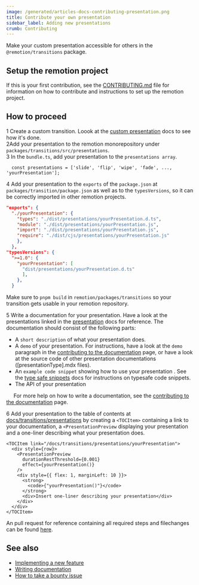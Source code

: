 ```yaml
---
image: /generated/articles-docs-contributing-presentation.png
title: Contribute your own presentation
sidebar_label: Adding new presentations
crumb: Contributing
---
```


Make your custom presentation accessible for others in the `@remotion/transitions` package.

## Setup the remotion project

If this is your first contribution, see the <a href="https://github.com/remotion-dev/remotion/blob/main/CONTRIBUTING.md">CONTRIBUTING.md</a> file for information on how to contribute and instructions to set up the remotion project.

## How to proceed

<Step>1</Step> Create a custom transition. Loook at the <a href="/docs/transitions/presentations/custom">custom presentation</a> docs to see how it's done.<br/>
<Step>2</Step>Add your presentation to the remotion monorepository under <code>packages/transitions/src/presentations</code>.<br/>
<Step>3</Step> In the <code>bundle.ts</code>, add your presentation to the <code>presentations array</code>.
<br/>

```tsx
  const presentations = ['slide', 'flip', 'wipe', 'fade', ..., 'yourPresentation'];
```

<Step>4</Step> Add your presentation to the <code>exports</code> of the <code>package.json</code> at <code>packages/transition/package.json</code> as well as to the <code>typesVersions</code>, so it can be correctly imported in other remotion projects.

```json
"exports": {
  "./yourPresentation": {
    "types": "./dist/presentations/yourPresentation.d.ts",
    "module": "./dist/presentations/yourPresentation.js",
    "import": "./dist/presentations/yourPresentation.js",
    "require": "./dist/cjs/presentations/yourPresentation.js"
    },
  },
"typesVersions": {
  ">=1.0": {
    "yourPresentation": [
      "dist/presentations/yourPresentation.d.ts"
      ],
    },
  }
```

Make sure to `pnpm build` in `remotion/packages/transitions` so your transition gets usable in your remotion repository.

<Step>5</Step> Write a documentation for your presentation. Have a look at the presentations linked in the <a href="/docs/transitions/presentations">presentation</a> docs for reference. The documentation should consist of the following parts:

- A `short description` of what your presentation does.
- A `demo` of your presentation. For instructions, have a look at the `demo` paragraph in the [contributing to the documentation](/docs/contributing/docs#demos) page, or have a look at the source code of other presentation documentations ([presentationType].mdx files).
- An `example code snippet` showing how to use your presentation . See the [type safe snippets](/docs/contributing/docs#type-safe-snippets) docs for instructions on typesafe code snippets.
- The API of your presentation

&nbsp;&nbsp;&nbsp;&nbsp; For more help on how to write a documentation, see the [contributing to the documentation](/docs/contributing/docs) page.

<Step>6</Step> Add your presentation to the table of contents at <a href="/docs/transitions/presentations">docs/transitions/presentations</a> by creating a <code>&lt;TOCItem&gt;</code> containing a link to your documentation, a <code>&lt;PresentationPreview</code> displaying your presentation and a one-liner describing what your presentation does.

```tsx title="Example TOCItem"
<TOCItem link="/docs/transitions/presentations/yourPresentation">
  <div style={row}>
    <PresentationPreview
      durationRestThreshold={0.001}
      effect={yourPresentation()}
    />
    <div style={{ flex: 1, marginLeft: 10 }}>
      <strong>
        <code>{"yourPresentation()"}</code>
      </strong>
      <div>Insert one-liner describing your presentation</div>
    </div>
  </div>
</TOCItem>
```

An pull request for reference containing all required steps and filechanges can be found <a href="https://github.com/remotion-dev/remotion/pull/3199/files">here</a>.

## See also

- [Implementing a new feature](/docs/contributing/feature)
- [Writing documentation](/docs/contributing/docs)
- [How to take a bounty issue](/docs/contributing/bounty)

